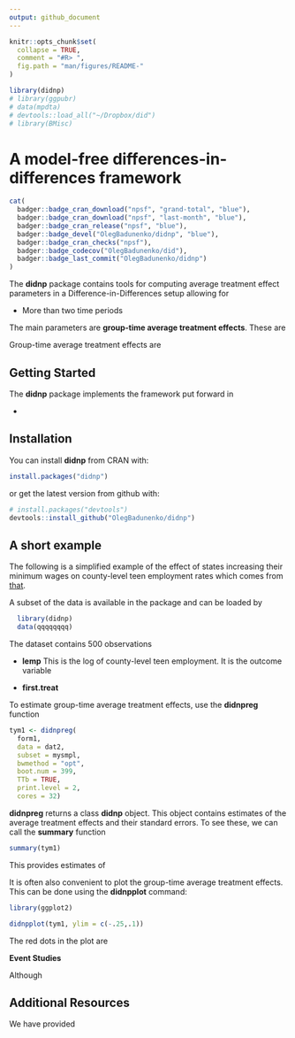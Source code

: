 ```yaml
---
output: github_document
---
```


<!-- README.md is generated from README.Rmd. Please edit that file -->

```r
knitr::opts_chunk$set(
  collapse = TRUE,
  comment = "#R> ",
  fig.path = "man/figures/README-"
)
```

```r
library(didnp)
# library(ggpubr)
# data(mpdta)
# devtools::load_all("~/Dropbox/did")
# library(BMisc)
```
# A model-free differences-in-differences framework

```r
cat(
  badger::badge_cran_download("npsf", "grand-total", "blue"),
  badger::badge_cran_download("npsf", "last-month", "blue"),
  badger::badge_cran_release("npsf", "blue"),
  badger::badge_devel("OlegBadunenko/didnp", "blue"),
  badger::badge_cran_checks("npsf"),
  badger::badge_codecov("OlegBadunenko/did"),
  badger::badge_last_commit("OlegBadunenko/didnp")
)
```

<!-- README.md is generated from README.Rmd. Please edit that file -->

The **didnp** package contains tools for computing average treatment effect parameters in a Difference-in-Differences setup allowing for

* More than two time periods


The main parameters are **group-time average treatment effects**.  These are 

Group-time average treatment effects are 


## Getting Started

The **didnp** package implements the framework put forward in

* 


## Installation

You can install **didnp** from CRAN with:

```r
install.packages("didnp")
```

or get the latest version from github with:

```r
# install.packages("devtools")
devtools::install_github("OlegBadunenko/didnp")
```

## A short example

The following is a simplified example of the effect of states increasing their minimum wages on county-level teen employment rates which comes from [that](https://elsevier.com/).

A subset of the data is available in the package and can be loaded by
```r
  library(didnp)
  data(qqqqqqqq)
```

The dataset contains 500 observations

* **lemp** This is the log of county-level teen employment.  It is the outcome variable

* **first.treat** 

To estimate group-time average treatment effects, use the **didnpreg** function

```r
tym1 <- didnpreg(
  form1,
  data = dat2,
  subset = mysmpl,
  bwmethod = "opt",
  boot.num = 399,
  TTb = TRUE,
  print.level = 2,
  cores = 32)
```

**didnpreg** returns a class **didnp** object.  This object contains estimates of the average treatment effects and their standard errors.  To see these, we can call the **summary** function

```r
summary(tym1)
```

This provides estimates of 

It is often also convenient to plot the group-time average treatment effects.  This can be done using the **didnpplot** command:

```r
library(ggplot2)
```

```R
didnpplot(tym1, ylim = c(-.25,.1))
```

The red dots in the plot are 

**Event Studies**

Although 

## Additional Resources

We have provided 
